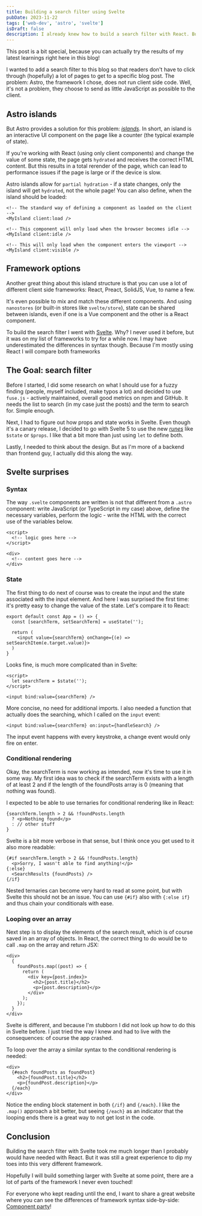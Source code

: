 ```yaml
---
title: Building a search filter using Svelte
pubDate: 2023-11-22
tags: ['web-dev', 'astro', 'svelte']
isDraft: false
description: I already knew how to build a search filter with React. But since I wanted to learn something new, I built in with a framework I never used before - Svelte
---
```


This post is a bit special, because you can actually try the results of my latest learnings right here in this blog!

I wanted to add a search filter to this blog so that readers don't have to click through (hopefully) a lot of pages to get to a specific blog post. The problem: Astro, the framework I chose, does not run client side code. Well, it's not a problem, they choose to send as little JavaScript as possible to the client.

## Astro islands

But Astro provides a solution for this problem: [_islands_](https://docs.astro.build/en/concepts/islands/). In short, an island is an interactive UI component on the page like a counter (the typical example of state).

If you're working with React (using only client components) and change the value of some state, the page gets `hydrated` and receives the correct HTML content. But this results in a total rerender of the page, which can lead to performance issues if the page is large or if the device is slow.

Astro islands allow for `partial hydration` - if a state changes, only the island will get `hydrated`, not the whole page! You can also define, when the island should be loaded:

```astro
<!-- The standard way of defining a component as loaded on the client -->
<MyIsland client:load />

<!-- This component will only load when the browser becomes idle -->
<MyIsland client:idle />

<!-- This will only load when the component enters the viewport -->
<MyIsland client:visible />
```

## Framework options

Another great thing about this island structure is that you can use a lot of different client side frameworks: React, Preact, SolidJS, Vue, to name a few.

It's even possible to mix and match these different components. And using `nanostores` (or built-in stores like `svelte/store`), state can be shared between islands, even if one is a Vue component and the other is a React component.

To build the search filter I went with [Svelte](https://svelte.dev). Why? I never used it before, but it was on my list of frameworks to try for a while now. I may have underestimated the differences in syntax though. Because I'm mostly using React I will compare both frameworks

## The Goal: search filter

Before I started, I did some research on what I should use for a fuzzy finding (people, myself included, make typos a lot) and decided to use `fuse.js` - actively maintained, overall good metrics on npm and GitHub. It needs the list to search (in my case just the posts) and the term to search for. Simple enough.

Next, I had to figure out how props and state works in Svelte. Even though it's a canary release, I decided to go with Svelte 5 to use the new [_runes_](https://svelte-5-preview.vercel.app/docs/runes) like `$state` or `$props`. I like that a bit more than just using `let` to define both.

Lastly, I needed to think about the design. But as I'm more of a backend than frontend guy, I actually did this along the way.

## Svelte surprises

### Syntax

The way `.svelte` components are written is not that different from a `.astro` component: write JavaScript (or TypeScript in my case) above, define the necessary variables, perform the logic - write the HTML with the correct use of the variables below.

```svelte
<script>
  <!-- logic goes here -->
</script>

<div>
  <!-- content goes here -->
</div>
```

### State

The first thing to do next of course was to create the input and the state associated with the input element. And here I was surprised the first time: it's pretty easy to change the value of the state. Let's compare it to React:

```tsx
export default const App = () => {
  const [searchTerm, setSearchTerm] = useState('');

  return (
    <input value={searchTerm} onChange={(e) => setSearchItem(e.target.value)}>
  )
}
```

Looks fine, is much more complicated than in Svelte:

```svelte
<script>
  let searchTerm = $state('');
</script>

<input bind:value={searchTerm} />
```

More concise, no need for additional imports. I also needed a function that actually does the searching, which I called on the `input` event:

```svelte
<input bind:value={searchTerm} on:input={handleSearch} />
```

The input event happens with every keystroke, a change event would only fire on enter.

### Conditional rendering

Okay, the searchTerm is now working as intended, now it's time to use it in some way. My first idea was to check if the searchTerm exists with a length of at least 2 and if the length of the foundPosts array is 0 (meaning that nothing was found).

I expected to be able to use ternaries for conditional rendering like in React:

```tsx
{searchTerm.length > 2 && !foundPosts.length
  ? <p>Nothing found</p>
  : // other stuff
}
```

Svelte is a bit more verbose in that sense, but I think once you get used to it also more readable:

```svelte
{#if searchTerm.length > 2 && !foundPosts.length}
  <p>Sorry, I wasn't able to find anything!</p>
{:else}
  <SearchResults {foundPosts} />
{/if}
```

Nested ternaries can become very hard to read at some point, but with Svelte this should not be an issue. You can use `{#if}` also with `{:else if}` and thus chain your conditionals with ease.

### Looping over an array

Next step is to display the elements of the search result, which is of course saved in an array of objects. In React, the correct thing to do would be to call `.map` on the array and return JSX:

```tsx
<div>
  {
    foundPosts.map((post) => {
      return (
        <div key={post.index}>
          <h2>{post.title}</h2>
          <p>{post.description}</p>
        </div>
      );
    });
  }
</div>
```

Svelte is different, and because I'm stubborn I did not look up how to do this in Svelte before. I just tried the way I knew and had to live with the consequences: of course the app crashed.

To loop over the array a similar syntax to the conditional rendering is needed:

```svelte
<div>
  {#each foundPosts as foundPost}
    <h2>{foundPost.title}</h2>
    <p>{foundPost.description}</p>
  {/each}
</div>
```

Notice the ending block statement in both `{/if}` and `{/each}`. I like the `.map()` approach a bit better, but seeing `{/each}` as an indicator that the looping ends there is a great way to not get lost in the code.

## Conclusion

Building the search filter with Svelte took me much longer than I probably would have needed with React. But it was still a great experience to dip my toes into this very different framework.

Hopefully I will build something larger with Svelte at some point, there are a lot of parts of the framework I never even touched!

For everyone who kept reading until the end, I want to share a great website where you can see the differences of framework syntax side-by-side: [Component party](https://component-party.dev/)!

